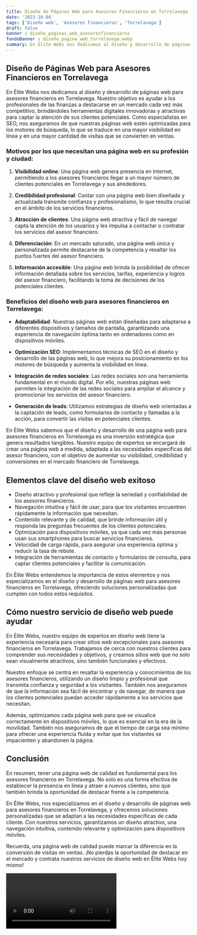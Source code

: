 ```yaml
---
title: Diseño de Páginas Web para Asesores Financieros en Torrelavega
date: '2023-10-04'
tags: ['Diseño web', 'Asesores Financieros', 'Torrelavega']
draft: false
banner : diseño_paginas_web_asesoresfinancieros
fondoBanner : diseño_pagina_web_torrelavega.webp
summary: En Élite Webs nos dedicamos al diseño y desarrollo de páginas web para asesores financieros en Torrelavega. Nuestro objetivo es ayudar a los profesionales de las finanzas a destacarse en un mercado cada vez más competitivo, brindándoles herramientas digitales innovadoras y atractivas para captar la atención de sus clientes potenciales. Como especialistas en SEO, nos aseguramos de que nuestras páginas web estén optimizadas para los motores de búsqueda, lo que se traduce en una mayor visibilidad en línea y en una mayor cantidad de visitas que se convierten en ventas.
---
```


## Diseño de Páginas Web para Asesores Financieros en Torrelavega

En Élite Webs nos dedicamos al diseño y desarrollo de páginas web para asesores financieros en Torrelavega. Nuestro objetivo es ayudar a los profesionales de las finanzas a destacarse en un mercado cada vez más competitivo, brindándoles herramientas digitales innovadoras y atractivas para captar la atención de sus clientes potenciales. Como especialistas en SEO, nos aseguramos de que nuestras páginas web estén optimizadas para los motores de búsqueda, lo que se traduce en una mayor visibilidad en línea y en una mayor cantidad de visitas que se convierten en ventas.

### Motivos por los que necesitan una página web en su profesión y ciudad:

1. **Visibilidad online**: Una página web genera presencia en Internet, permitiendo a los asesores financieros llegar a un mayor número de clientes potenciales en Torrelavega y sus alrededores.

2. **Credibilidad profesional**: Contar con una página web bien diseñada y actualizada transmite confianza y profesionalismo, lo que resulta crucial en el ámbito de los servicios financieros.

3. **Atracción de clientes**: Una página web atractiva y fácil de navegar capta la atención de los usuarios y les impulsa a contactar o contratar los servicios del asesor financiero.

4. **Diferenciación**: En un mercado saturado, una página web única y personalizada permite destacarse de la competencia y resaltar los puntos fuertes del asesor financiero.

5. **Información accesible**: Una página web brinda la posibilidad de ofrecer información detallada sobre los servicios, tarifas, experiencia y logros del asesor financiero, facilitando la toma de decisiones de los potenciales clientes.

### Beneficios del diseño web para asesores financieros en Torrelavega:

- **Adaptabilidad**: Nuestras páginas web están diseñadas para adaptarse a diferentes dispositivos y tamaños de pantalla, garantizando una experiencia de navegación óptima tanto en ordenadores como en dispositivos móviles.

- **Optimización SEO**: Implementamos técnicas de SEO en el diseño y desarrollo de las páginas web, lo que mejora su posicionamiento en los motores de búsqueda y aumenta la visibilidad en línea.

- **Integración de redes sociales**: Las redes sociales son una herramienta fundamental en el mundo digital. Por ello, nuestras páginas web permiten la integración de las redes sociales para ampliar el alcance y promocionar los servicios del asesor financiero.

- **Generación de leads**: Utilizamos estrategias de diseño web orientadas a la captación de leads, como formularios de contacto y llamadas a la acción, para convertir las visitas en potenciales clientes.

En Élite Webs sabemos que el diseño y desarrollo de una página web para asesores financieros en Torrelavega es una inversión estratégica que genera resultados tangibles. Nuestro equipo de expertos se encargará de crear una página web a medida, adaptada a las necesidades específicas del asesor financiero, con el objetivo de aumentar su visibilidad, credibilidad y conversiones en el mercado financiero de Torrelavega.

<GifSeo />

<Cta />

## Elementos clave del diseño web exitoso

- Diseño atractivo y profesional que refleje la seriedad y confiabilidad de los asesores financieros.
- Navegación intuitiva y fácil de usar, para que los visitantes encuentren rápidamente la información que necesitan.
- Contenido relevante y de calidad, que brinde información útil y responda las preguntas frecuentes de los clientes potenciales.
- Optmización para dispositivos móviles, ya que cada vez más personas usan sus smartphones para buscar servicios financieros.
- Velocidad de carga rápida, para asegurar una experiencia óptima y reducir la tasa de rebote.
- Integración de herramientas de contacto y formularios de consulta, para captar clientes potenciales y facilitar la comunicación.

En Élite Webs entendemos la importancia de estos elementos y nos especializamos en el diseño y desarrollo de páginas web para asesores financieros en Torrelavega, ofreciendo soluciones personalizadas que cumplen con todos estos requisitos.

## Cómo nuestro servicio de diseño web puede ayudar

En Élite Webs, nuestro equipo de expertos en diseño web tiene la experiencia necesaria para crear sitios web excepcionales para asesores financieros en Torrelavega. Trabajamos de cerca con nuestros clientes para comprender sus necesidades y objetivos, y creamos sitios web que no solo sean visualmente atractivos, sino también funcionales y efectivos.

Nuestro enfoque se centra en resaltar la experiencia y conocimientos de los asesores financieros, utilizando un diseño limpio y profesional que transmita confianza y seguridad a los visitantes. También nos aseguramos de que la información sea fácil de encontrar y de navegar, de manera que los clientes potenciales puedan acceder rápidamente a los servicios que necesitan.

Además, optimizamos cada página web para que se visualice correctamente en dispositivos móviles, lo que es esencial en la era de la movilidad. También nos aseguramos de que el tiempo de carga sea mínimo para ofrecer una experiencia fluida y evitar que los visitantes se impacienten y abandonen la página.

## Conclusión

En resumen, tener una página web de calidad es fundamental para los asesores financieros en Torrelavega. No solo es una forma efectiva de establecer la presencia en línea y atraer a nuevos clientes, sino que también brinda la oportunidad de destacar frente a la competencia.

En Élite Webs, nos especializamos en el diseño y desarrollo de páginas web para asesores financieros en Torrelavega, y ofrecemos soluciones personalizadas que se adaptan a las necesidades específicas de cada cliente. Con nuestros servicios, garantizamos un diseño atractivo, una navegación intuitiva, contenido relevante y optimización para dispositivos móviles.

Recuerda, una página web de calidad puede marcar la diferencia en la conversión de visitas en ventas. ¡No pierdas la oportunidad de destacar en el mercado y contrata nuestros servicios de diseño web en Élite Webs hoy mismo!

<Video />

<CtaBot job='Asesores Financieros' city='Torrelavega'/>

<Gmaps query='Torrelavega+españa+maps' />